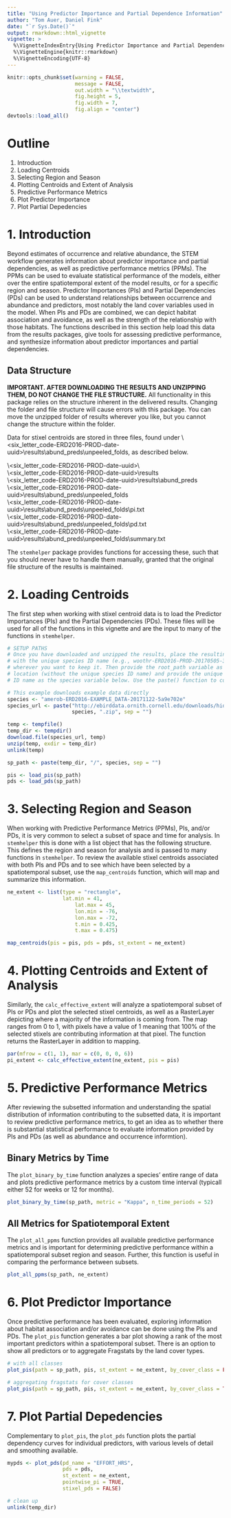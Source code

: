 ```yaml
---
title: "Using Predictor Importance and Partial Dependence Information"
author: "Tom Auer, Daniel Fink"
date: "`r Sys.Date()`"
output: rmarkdown::html_vignette
vignette: >
  %\VignetteIndexEntry{Using Predictor Importance and Partial Dependence Information}
  %\VignetteEngine{knitr::rmarkdown}
  %\VignetteEncoding{UTF-8}
---
```


```r
knitr::opts_chunk$set(warning = FALSE, 
                      message = FALSE, 
                      out.width = "\\textwidth", 
                      fig.height = 5, 
                      fig.width = 7, 
                      fig.align = "center")
devtools::load_all()
```

# Outline

1. Introduction
2. Loading Centroids
3. Selecting Region and Season
4. Plotting Centroids and Extent of Analysis
5. Predictive Performance Metrics
6. Plot Predictor Importance
7. Plot Partial Depedencies

# 1. Introduction

Beyond estimates of occurrence and relative abundance, the STEM workflow generates information about predictor importance and partial dependencies, as well as predictive performance metrics (PPMs). The PPMs can be used to evaluate statistical performance of the models, either over the entire spatiotemporal extent of the model results, or for a specific region and season. Predictor Importances (PIs) and Partial Dependencies (PDs) can be used to understand relationships between occurrence and abundance and predictors, most notably the land cover variables used in the model. When PIs and PDs are combined, we can depict habitat association and avoidance, as well as the strength of the relationship with those habitats. The functions described in this section help load this data from the results packages, give tools for assessing predictive performance, and synthesize information about predictor importances and partial dependencies.

## Data Structure

**IMPORTANT. AFTER DOWNLOADING THE RESULTS AND UNZIPPING THEM, DO NOT CHANGE THE FILE STRUCTURE.** All functionality in this package relies on the structure inherent in the delivered results. Changing the folder and file structure will cause errors with this package. You can move the unzipped folder of results wherever you like, but you cannot change the structure within the folder.

Data for stixel centroids are stored in three files, found under \\\<six_letter_code-ERD2016-PROD-date-uuid>\\results\\abund_preds\\unpeeled\_folds, as described below.

\\\<six_letter_code-ERD2016-PROD-date-uuid>\\  
\\\<six_letter_code-ERD2016-PROD-date-uuid>\\results  
\\\<six_letter_code-ERD2016-PROD-date-uuid>\\results\\abund_preds  
\\\<six_letter_code-ERD2016-PROD-date-uuid>\\results\\abund_preds\\unpeeled_folds  
\\\<six_letter_code-ERD2016-PROD-date-uuid>\\results\\abund_preds\\unpeeled_folds\\pi.txt  
\\\<six_letter_code-ERD2016-PROD-date-uuid>\\results\\abund_preds\\unpeeled_folds\\pd.txt  
\\\<six_letter_code-ERD2016-PROD-date-uuid>\\results\\abund_preds\\unpeeled_folds\\summary.txt  

The `stemhelper` package provides functions for accessing these, such that you should never have to handle them manually, granted that the original file structure of the results is maintained.

# 2. Loading Centroids

The first step when working with stixel centroid data is to load the Predictor Importances (PIs) and the Partial Dependencies (PDs). These files will be used for all of the functions in this vignette and are the input to many of the functions in `stemhelper`.

```r
# SETUP PATHS
# Once you have downloaded and unzipped the results, place the resulting folder,
# with the unique species ID name (e.g., woothr-ERD2016-PROD-20170505-3f880822)
# wherever you want to keep it. Then provide the root_path variable as that
# location (without the unique species ID name) and provide the unique species 
# ID name as the species variable below. Use the paste() function to combine

# This example downloads example data directly
species <- "amerob-ERD2016-EXAMPLE_DATA-20171122-5a9e702e"
species_url <- paste("http://ebirddata.ornith.cornell.edu/downloads/hidden/", 
                     species, ".zip", sep = "")

temp <- tempfile()
temp_dir <- tempdir()
download.file(species_url, temp)
unzip(temp, exdir = temp_dir)
unlink(temp)

sp_path <- paste(temp_dir, "/", species, sep = "")

pis <- load_pis(sp_path)
pds <- load_pds(sp_path)
```

# 3. Selecting Region and Season

When working with Predictive Performance Metrics (PPMs), PIs, and/or PDs, it is very common to select a subset of space and time for analysis. In `stemhelper` this is done with a list object that has the following structure. This defines the region and season for analysis and is passed to many functions in `stemhelper`. To review the available stixel centroids associated with both PIs and PDs and to see which have been selected by a spatiotemporal subset, use the `map_centroids` function, which will map and summarize this information.

```r
ne_extent <- list(type = "rectangle",
                  lat.min = 41,  
		              lat.max = 45,
		              lon.min = -76,
		              lon.max = -72,
		              t.min = 0.425,
	 	              t.max = 0.475)

map_centroids(pis = pis, pds = pds, st_extent = ne_extent)
```

# 4. Plotting Centroids and Extent of Analysis

Similarly, the `calc_effective_extent` will analyze a spatiotemporal subset of PIs or PDs and plot the selected stixel centroids, as well as a RasterLayer depicting where a majority of the information is coming from. The map ranges from 0 to 1, with pixels have a value of 1 meaning that 100% of the selected stixels are contributing information at that pixel. The function returns the RasterLayer in addition to mapping.

```r
par(mfrow = c(1, 1), mar = c(0, 0, 0, 6))
pi_extent <- calc_effective_extent(ne_extent, pis = pis)
```

# 5. Predictive Performance Metrics

After reviewing the subsetted information and understanding the spatial distribution of information contributing to the subsetted data, it is important to review predictive performance metrics, to get an idea as to whether there is substantial statistical performance to evaluate information provided by PIs and PDs (as well as abundance and occurrence informtion).

## Binary Metrics by Time

The `plot_binary_by_time` function analyzes a species' entire range of data and plots predictive performance metrics by a custom time interval (typicall either 52 for weeks or 12 for months).

```r
plot_binary_by_time(sp_path, metric = "Kappa", n_time_periods = 52)
```

## All Metrics for Spatiotemporal Extent

The `plot_all_ppms` function provides all available predictive performance metrics and is important for determining predictive performance within a spatiotemporal subset region and season. Further, this function is useful in comparing the performance between subsets.

```r
plot_all_ppms(sp_path, ne_extent)
```


# 6. Plot Predictor Importance

Once predictive performance has been evaluated, exploring information about habitat association and/or avoidance can be done using the PIs and PDs. The `plot_pis` function generates a bar plot showing a rank of the most important predictors within a spatiotemporal subset. There is an option to show all predictors or to aggregate Fragstats by the land cover types.

```r
# with all classes
plot_pis(path = sp_path, pis, st_extent = ne_extent, by_cover_class = FALSE)

# aggregating fragstats for cover classes
plot_pis(path = sp_path, pis, st_extent = ne_extent, by_cover_class = TRUE)
```

# 7. Plot Partial Depedencies

Complementary to `plot_pis`, the `plot_pds` function plots the partial dependency curves for individual predictors, with various levels of detail and smoothing available.


```r
mypds <- plot_pds(pd_name = "EFFORT_HRS", 
                  pds = pds, 
                  st_extent = ne_extent, 
                  pointwise_pi = TRUE, 
                  stixel_pds = FALSE)
```

```r
# clean up
unlink(temp_dir)
```
